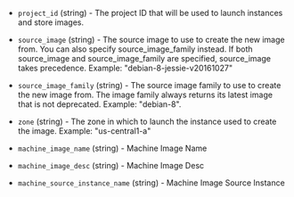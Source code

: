 <!-- Code generated from the comments of the Config struct in builder/googlecomputemachineimage/config.go; DO NOT EDIT MANUALLY -->

- `project_id` (string) - The project ID that will be used to launch instances and store images.

- `source_image` (string) - The source image to use to create the new image from. You can also
  specify source_image_family instead. If both source_image and
  source_image_family are specified, source_image takes precedence.
  Example: "debian-8-jessie-v20161027"

- `source_image_family` (string) - The source image family to use to create the new image from. The image
  family always returns its latest image that is not deprecated. Example:
  "debian-8".

- `zone` (string) - The zone in which to launch the instance used to create the image.
  Example: "us-central1-a"

- `machine_image_name` (string) - Machine Image Name

- `machine_image_desc` (string) - Machine Image Desc

- `machine_source_instance_name` (string) - Machine Image Source Instance

<!-- End of code generated from the comments of the Config struct in builder/googlecomputemachineimage/config.go; -->
